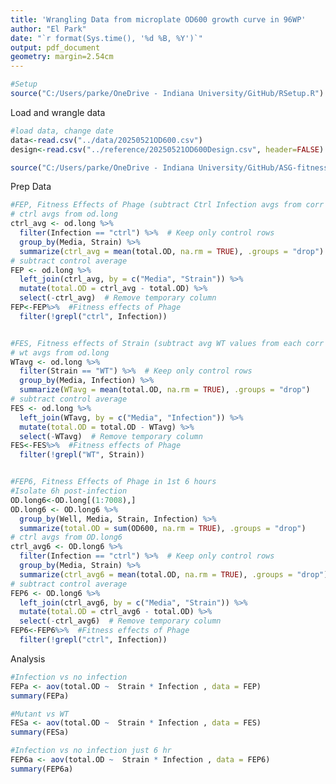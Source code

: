 ```yaml
---
title: 'Wrangling Data from microplate OD600 growth curve in 96WP'
author: "El Park"
date: "`r format(Sys.time(), '%d %B, %Y')`"
output: pdf_document
geometry: margin=2.54cm
---
```



```r

#Setup
source("C:/Users/parke/OneDrive - Indiana University/GitHub/RSetup.R")

```

Load and wrangle data
```r
#load data, change date
data<-read.csv("../data/20250521OD600.csv")
design<-read.csv("../reference/20250521OD600Design.csv", header=FALSE)

source("C:/Users/parke/OneDrive - Indiana University/GitHub/ASG-fitness-effects/microplate_fitness_assay/datawrangling_code/Functions/wrangle96WP_med.str.inf.R")

```

Prep Data
```r
#FEP, Fitness Effects of Phage (subtract Ctrl Infection avgs from corr Strain/Media rows)
# ctrl avgs from od.long
ctrl_avg <- od.long %>%
  filter(Infection == "ctrl") %>%  # Keep only control rows
  group_by(Media, Strain) %>%
  summarize(ctrl_avg = mean(total.OD, na.rm = TRUE), .groups = "drop")
# subtract control average
FEP <- od.long %>%
  left_join(ctrl_avg, by = c("Media", "Strain")) %>%
  mutate(total.OD = ctrl_avg - total.OD) %>%
  select(-ctrl_avg)  # Remove temporary column
FEP<-FEP%>%  #Fitness effects of Phage
  filter(!grepl("ctrl", Infection))


#FES, Fitness effects of Strain (subtract avg WT values from each corr Media/Infection rows)
# wt avgs from od.long
WTavg <- od.long %>%
  filter(Strain == "WT") %>%  # Keep only control rows
  group_by(Media, Infection) %>%
  summarize(WTavg = mean(total.OD, na.rm = TRUE), .groups = "drop")
# subtract control average
FES <- od.long %>%
  left_join(WTavg, by = c("Media", "Infection")) %>%
  mutate(total.OD = total.OD - WTavg) %>%
  select(-WTavg)  # Remove temporary column
FES<-FES%>%  #Fitness effects of Phage
  filter(!grepl("WT", Strain))


#FEP6, Fitness Effects of Phage in 1st 6 hours
#Isolate 6h post-infection
OD.long6<-OD.long[(1:7008),]
OD.long6 <- OD.long6 %>%
  group_by(Well, Media, Strain, Infection) %>%
  summarize(total.OD = sum(OD600, na.rm = TRUE), .groups = "drop")
# ctrl avgs from OD.long6
ctrl_avg6 <- OD.long6 %>%
  filter(Infection == "ctrl") %>%  # Keep only control rows
  group_by(Media, Strain) %>%
  summarize(ctrl_avg6 = mean(total.OD, na.rm = TRUE), .groups = "drop")
# subtract control average
FEP6 <- OD.long6 %>%
  left_join(ctrl_avg6, by = c("Media", "Strain")) %>%
  mutate(total.OD = ctrl_avg6 - total.OD) %>%
  select(-ctrl_avg6)  # Remove temporary column
FEP6<-FEP6%>%  #Fitness effects of Phage
  filter(!grepl("ctrl", Infection))

```

Analysis
```r
#Infection vs no infection
FEPa <- aov(total.OD ~  Strain * Infection , data = FEP)
summary(FEPa)

#Mutant vs WT
FESa <- aov(total.OD ~  Strain * Infection , data = FES)
summary(FESa)

#Infection vs no infection just 6 hr
FEP6a <- aov(total.OD ~  Strain * Infection , data = FEP6)
summary(FEP6a)


```

